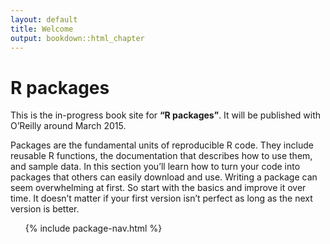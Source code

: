 ```yaml
---
layout: default
title: Welcome
output: bookdown::html_chapter
---
```


# R packages

This is the in-progress book site for __"R packages"__. It will be published with O'Reilly around March 2015. 

Packages are the fundamental units of reproducible R code. They include reusable R functions, the documentation that describes how to use them, and sample data. In this section you'll learn how to turn your code into packages that others can easily download and use. Writing a package can seem overwhelming at first. So start with the basics and improve it over time. It doesn't matter if your first version isn't perfect as long as the next version is better.

<ul class="toc">
  {% include package-nav.html %}
</ul>

